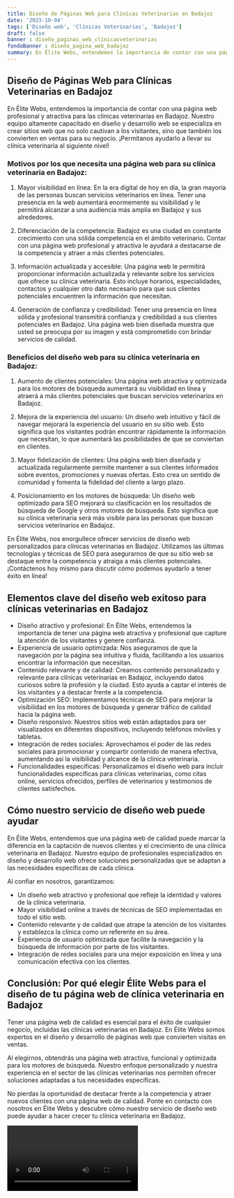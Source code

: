 ```yaml
---
title: Diseño de Páginas Web para Clínicas Veterinarias en Badajoz
date: '2023-10-04'
tags: ['Diseño web', 'Clínicas Veterinarias', 'Badajoz']
draft: false
banner : diseño_paginas_web_clínicasveterinarias
fondoBanner : diseño_pagina_web_badajoz
summary: En Élite Webs, entendemos la importancia de contar con una página web profesional y atractiva para las clínicas veterinarias en Badajoz. Nuestro equipo altamente capacitado en diseño y desarrollo web se especializa en crear sitios web que no solo cautivan a los visitantes, sino que también los convierten en ventas para su negocio. ¡Permítanos ayudarlo a llevar su clínica veterinaria al siguiente nivel!
---
```


## Diseño de Páginas Web para Clínicas Veterinarias en Badajoz

En Élite Webs, entendemos la importancia de contar con una página web profesional y atractiva para las clínicas veterinarias en Badajoz. Nuestro equipo altamente capacitado en diseño y desarrollo web se especializa en crear sitios web que no solo cautivan a los visitantes, sino que también los convierten en ventas para su negocio. ¡Permítanos ayudarlo a llevar su clínica veterinaria al siguiente nivel!

### Motivos por los que necesita una página web para su clínica veterinaria en Badajoz:

1. Mayor visibilidad en línea: En la era digital de hoy en día, la gran mayoría de las personas buscan servicios veterinarios en línea. Tener una presencia en la web aumentará enormemente su visibilidad y le permitirá alcanzar a una audiencia más amplia en Badajoz y sus alrededores.

2. Diferenciación de la competencia: Badajoz es una ciudad en constante crecimiento con una sólida competencia en el ámbito veterinario. Contar con una página web profesional y atractiva le ayudará a destacarse de la competencia y atraer a más clientes potenciales.

3. Información actualizada y accesible: Una página web le permitirá proporcionar información actualizada y relevante sobre los servicios que ofrece su clínica veterinaria. Esto incluye horarios, especialidades, contactos y cualquier otro dato necesario para que sus clientes potenciales encuentren la información que necesitan.

4. Generación de confianza y credibilidad: Tener una presencia en línea sólida y profesional transmitirá confianza y credibilidad a sus clientes potenciales en Badajoz. Una página web bien diseñada muestra que usted se preocupa por su imagen y está comprometido con brindar servicios de calidad.

### Beneficios del diseño web para su clínica veterinaria en Badajoz:

1. Aumento de clientes potenciales: Una página web atractiva y optimizada para los motores de búsqueda aumentará su visibilidad en línea y atraerá a más clientes potenciales que buscan servicios veterinarios en Badajoz.

2. Mejora de la experiencia del usuario: Un diseño web intuitivo y fácil de navegar mejorará la experiencia del usuario en su sitio web. Esto significa que los visitantes podrán encontrar rápidamente la información que necesitan, lo que aumentará las posibilidades de que se conviertan en clientes.

3. Mayor fidelización de clientes: Una página web bien diseñada y actualizada regularmente permite mantener a sus clientes informados sobre eventos, promociones y nuevas ofertas. Esto crea un sentido de comunidad y fomenta la fidelidad del cliente a largo plazo.

4. Posicionamiento en los motores de búsqueda: Un diseño web optimizado para SEO mejorará su clasificación en los resultados de búsqueda de Google y otros motores de búsqueda. Esto significa que su clínica veterinaria será más visible para las personas que buscan servicios veterinarios en Badajoz.

En Élite Webs, nos enorgullece ofrecer servicios de diseño web personalizados para clínicas veterinarias en Badajoz. Utilizamos las últimas tecnologías y técnicas de SEO para asegurarnos de que su sitio web se destaque entre la competencia y atraiga a más clientes potenciales. ¡Contáctenos hoy mismo para discutir cómo podemos ayudarlo a tener éxito en línea!

<GifSeo />

<Cta />

## Elementos clave del diseño web exitoso para clínicas veterinarias en Badajoz

- Diseño atractivo y profesional: En Élite Webs, entendemos la importancia de tener una página web atractiva y profesional que capture la atención de los visitantes y genere confianza.
- Experiencia de usuario optimizada: Nos aseguramos de que la navegación por la página sea intuitiva y fluida, facilitando a los usuarios encontrar la información que necesitan.
- Contenido relevante y de calidad: Creamos contenido personalizado y relevante para clínicas veterinarias en Badajoz, incluyendo datos curiosos sobre la profesión y la ciudad. Esto ayuda a captar el interés de los visitantes y a destacar frente a la competencia.
- Optimización SEO: Implementamos técnicas de SEO para mejorar la visibilidad en los motores de búsqueda y generar tráfico de calidad hacia la página web.
- Diseño responsivo: Nuestros sitios web están adaptados para ser visualizados en diferentes dispositivos, incluyendo teléfonos móviles y tabletas.
- Integración de redes sociales: Aprovechamos el poder de las redes sociales para promocionar y compartir contenido de manera efectiva, aumentando así la visibilidad y alcance de la clínica veterinaria.
- Funcionalidades específicas: Personalizamos el diseño web para incluir funcionalidades específicas para clínicas veterinarias, como citas online, servicios ofrecidos, perfiles de veterinarios y testimonios de clientes satisfechos.

## Cómo nuestro servicio de diseño web puede ayudar

En Élite Webs, entendemos que una página web de calidad puede marcar la diferencia en la captación de nuevos clientes y el crecimiento de una clínica veterinaria en Badajoz. Nuestro equipo de profesionales especializados en diseño y desarrollo web ofrece soluciones personalizadas que se adaptan a las necesidades específicas de cada clínica.

Al confiar en nosotros, garantizamos:

- Un diseño web atractivo y profesional que refleje la identidad y valores de la clínica veterinaria.
- Mayor visibilidad online a través de técnicas de SEO implementadas en todo el sitio web.
- Contenido relevante y de calidad que atrape la atención de los visitantes y establezca la clínica como un referente en su área.
- Experiencia de usuario optimizada que facilite la navegación y la búsqueda de información por parte de los visitantes.
- Integración de redes sociales para una mejor exposición en línea y una comunicación efectiva con los clientes.

## Conclusión: Por qué elegir Élite Webs para el diseño de tu página web de clínica veterinaria en Badajoz

Tener una página web de calidad es esencial para el éxito de cualquier negocio, incluidas las clínicas veterinarias en Badajoz. En Élite Webs somos expertos en el diseño y desarrollo de páginas web que convierten visitas en ventas.

Al elegirnos, obtendrás una página web atractiva, funcional y optimizada para los motores de búsqueda. Nuestro enfoque personalizado y nuestra experiencia en el sector de las clínicas veterinarias nos permiten ofrecer soluciones adaptadas a tus necesidades específicas.

No pierdas la oportunidad de destacar frente a la competencia y atraer nuevos clientes con una página web de calidad. Ponte en contacto con nosotros en Élite Webs y descubre cómo nuestro servicio de diseño web puede ayudar a hacer crecer tu clínica veterinaria en Badajoz.

<Video />

<CtaBot job='Clínicas Veterinarias' city='Badajoz'/>

<Gmaps query='Badajoz+españa+maps' />